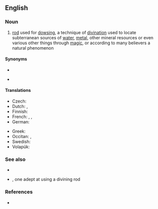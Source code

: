 ==English==
{{wikipedia}}

===Noun===
{{en-noun}}

# [[rod]] used for [[dowsing]], a technique of [[divination]] used to locate subterranean sources of [[water]], [[metal]], other mineral resources or even various other things through [[magic]], or according to many believers a natural phenomenon

====Synonyms====
* {{l|en|dowsing rod}}
* {{l|en|virgula}} {{qualifier|obsolete}}

====Translations====
{{trans-top|rod used for dowsing}}
* Czech: {{t+|cs|virgule|f}}
* Dutch: {{t+|nl|wichelroede|f}}, {{t|nl|wichelstok|m}}
* Finnish: {{t+|fi|taikavarpu}}
* French: {{t+|fr|baguette de coudrier|f}}, {{t+|fr|baguette de sourcier|f}}, {{t|fr|baguette divinatoire|f}}
* German: {{t+|de|Wünschelrute|f}}
{{trans-mid}}
* Greek: {{t|el|ράβδος υδροσκόπου|f|sc=Grek}}
* Occitan: {{t|oc|devinet|m}}, {{t|oc|bròca de devinaire|f}}
* Swedish: {{t+|sv|slagruta|c}}
* Volapük: {{t|vo|vaälatuigül}}
{{trans-bottom}}

===See also===
* {{l|en|diviner}}
* {{l|en|rhabdomantist}}, one adept at using a divining rod

===References===
* {{R:Websters}}